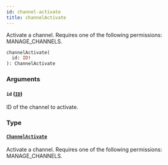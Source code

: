 ```yaml
---
id: channel-activate
title: channelActivate
---
```


Activate a channel. Requires one of the following permissions: MANAGE_CHANNELS.

```graphql
channelActivate(
  id: ID!
): ChannelActivate
```

### Arguments

#### `id` ([`ID`](../../../developer/api-reference/scalars/id))

ID of the channel to activate.

### Type

#### [`ChannelActivate`](../../../developer/api-reference/objects/channel-activate)

Activate a channel. Requires one of the following permissions: MANAGE_CHANNELS.
